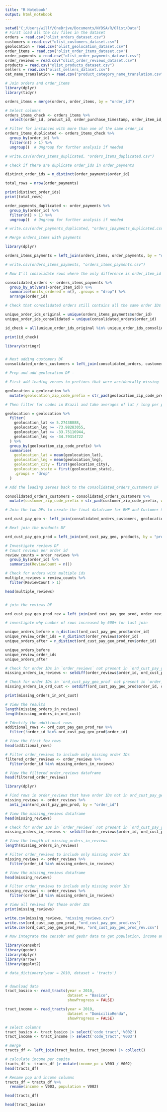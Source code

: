 ```yaml
---
title: "R Notebook"
output: html_notebook
---
```


```r
setwd("C:/Users/willf/OneDrive/Documents/NYDSA/R/Olist/Data")
# First load all the csv files in the dataset
orders = read.csv("olist_orders_dataset.csv")
customers = read.csv("olist_customers_dataset.csv")
geolocation = read.csv("olist_geolocation_dataset.csv")
order_items = read.csv('olist_order_items_dataset.csv')
order_payments = read.csv("olist_order_payments_dataset.csv")
order_reviews = read.csv("olist_order_reviews_dataset.csv")
products = read.csv("olist_products_dataset.csv")
sellers = read.csv("olist_sellers_dataset.csv")
cat_name_translation = read.csv("product_category_name_translation.csv")
```

```r
# Join orders and order_items
library(dplyr)
library(tidyr)

orders_items = merge(orders, order_items, by = "order_id")

# Select columns
orders_items_check <- orders_items %>%
  select(order_id, product_id, order_purchase_timestamp, order_item_id, price, freight_value)

# Filter for instances with more than one of the same order_id
orders_items_duplicated <- orders_items_check %>%
  group_by(order_id) %>%
  filter(n() > 1) %>%
  ungroup()  # Ungroup for further analysis if needed

# write.csv(orders_items_duplicated, "orders_items_duplicated.csv")


```

```r
# Check if there are duplicate order_ids in order_payments

distinct_order_ids = n_distinct(order_payments$order_id)

total_rows = nrow(order_payments)

print(distinct_order_ids)
print(total_rows)

order_payments_duplicated <- order_payments %>%
  group_by(order_id) %>%
  filter(n() > 1) %>%
  ungroup()  # Ungroup for further analysis if needed

# write.csv(order_payments_duplicated, "orders_ipayments_duplicated.csv")
```

```r
# Merge orders_items with payments

library(dplyr)

orders_items_payments = left_join(orders_items, order_payments, by = "order_id")

# write.csv(orders_items_payments, "orders_items_payments.csv")
```

```r
# Now I'll consolidate rows where the only difference is order_item_id 

consolidated_orders <- orders_items_payments %>%
  group_by_at(vars(-order_item_id)) %>%
  summarise(units_ordered = n(), .groups = "drop") %>%
  arrange(order_id)        
```

```r
# Check that consolidated orders still contains all the same order IDs as orders_items_payments

unique_order_ids_original = unique(orders_items_payments$order_id)
unique_order_ids_consolidated = unique(consolidated_orders$order_id)

id_check = all(unique_order_ids_original %in% unique_order_ids_consolidated)

print(id_check)

```


```r
library(stringr)


# Next adding customers DF 
consolidated_orders_customers = left_join(consolidated_orders, customers, by = "customer_id")

# Prep and add geolocation DF - 

# First add leading zeroes to prefixes that were accidentally missing

geolocation = geolocation %>%
  mutate(geolocation_zip_code_prefix = str_pad(geolocation_zip_code_prefix, width = 5, side = "left", pad = "0"))

# Then filter for codes in Brazil and take averages of lat / long per prefix

geolocation = geolocation %>%
  filter(
    geolocation_lat <= 5.27438888,
    geolocation_lng >= -73.98283055,
    geolocation_lat >= -33.75116944,
    geolocation_lng <= -34.79314722
  ) %>%
  group_by(geolocation_zip_code_prefix) %>%
  summarise(
    geolocation_lat = mean(geolocation_lat),
    geolocation_lng = mean(geolocation_lng),
    geolocation_city = first(geolocation_city),
    geolocation_state = first(geolocation_state),
    .groups = "drop"
  )

# Add the leading zeroes back to the consolidated_orders_customers DF

consolidated_orders_customers = consolidated_orders_customers %>%
  mutate(customer_zip_code_prefix = str_pad(customer_zip_code_prefix, width = 5, side = "left", pad = "0"))

# Join the two DFs to create the final dataframe for RMF and Customer Segmentation 

ord_cust_pay_geo <- left_join(consolidated_orders_customers, geolocation, by = c("customer_zip_code_prefix" = "geolocation_zip_code_prefix"))

```

```r
# Next join the products DF

ord_cust_pay_geo_prod = left_join(ord_cust_pay_geo, products, by = "product_id")
```
```r
# Investigate reviews DF
# Count reviews per order id
review_counts = order_reviews %>%
  group_by(order_id) %>%
  summarize(ReviewCount = n())

# Check for orders with multiple ids
multiple_reviews = review_counts %>%
  filter(ReviewCount > 1)

head(multiple_reviews)


# join the reviews DF

ord_cust_pay_geo_prod_rev = left_join(ord_cust_pay_geo_prod, order_reviews, by = "order_id")

# investigate why number of rows increased by 600+ for last join

unique_orders_before = n_distinct(ord_cust_pay_geo_prod$order_id)
unique_review_order_ids = n_distinct(order_reviews$order_id)
unique_orders_after = n_distinct(ord_cust_pay_geo_prod_rev$order_id)

unique_orders_before
unique_review_order_ids
unique_orders_after

# Check for order IDs in `order_reviews` not present in `ord_cust_pay_geo_prod`
missing_orders_in_reviews <- setdiff(order_reviews$order_id, ord_cust_pay_geo_prod$order_id)

# Check for order IDs in `ord_cust_pay_geo_prod` not present in `order_reviews`
missing_orders_in_ord_cust <- setdiff(ord_cust_pay_geo_prod$order_id, order_reviews$order_id)

print(missing_orders_in_ord_cust)

# View the results
length(missing_orders_in_reviews)
length(missing_orders_in_ord_cust)

# Identify the additional rows
additional_rows <- ord_cust_pay_geo_prod_rev %>%
  filter(!order_id %in% ord_cust_pay_geo_prod$order_id)

# View the first few rows
head(additional_rows)

# Filter order_reviews to include only missing order IDs
filtered_order_reviews <- order_reviews %>%
  filter(order_id %in% missing_orders_in_reviews)

# View the filtered order_reviews dataframe
head(filtered_order_reviews)

library(dplyr)

# Find rows in order_reviews that have order IDs not in ord_cust_pay_geo_prod
missing_reviews <- order_reviews %>%
  anti_join(ord_cust_pay_geo_prod, by = "order_id")

# View the missing_reviews dataframe
head(missing_reviews)

# Check for order IDs in `order_reviews` not present in `ord_cust_pay_geo_prod`
missing_orders_in_reviews <- setdiff(order_reviews$order_id, ord_cust_pay_geo_prod$order_id)

# View the length of missing_orders_in_reviews
length(missing_orders_in_reviews)

# Filter order_reviews to include only missing order IDs
missing_reviews <- order_reviews %>%
  filter(order_id %in% missing_orders_in_reviews)

# View the missing_reviews dataframe
head(missing_reviews)

# Filter order_reviews to include only missing order IDs
missing_reviews <- order_reviews %>%
  filter(order_id %in% missing_orders_in_reviews)

# View all reviews for those order IDs
print(missing_reviews)

write.csv(missing_reviews, "missing_reviews.csv")
write.csv(ord_cust_pay_geo_prod, "ord_cust_pay_geo_prod.csv")
write.csv(ord_cust_pay_geo_prod_rev, "ord_cust_pay_geo_prod_rev.csv")

```

```r
# Now integrate the censobr and geobr data to get population, income and income per capita per zip code

library(censobr)
library(geobr)
library(dplyr)
library(arrow)
library(ggplot2)

# data_dictionary(year = 2010, dataset = 'tracts')


# download data
tract_basico <- read_tracts(year = 2010,
                            dataset = "Basico", 
                            showProgress = FALSE)

tract_income <- read_tracts(year = 2010,
                            dataset = "DomicilioRenda", 
                            showProgress = FALSE)

# select columns
tract_basico <- tract_basico |> select('code_tract','V002')
tract_income <- tract_income |> select('code_tract','V003')

# merge
tracts_df <- left_join(tract_basico, tract_income) |> collect()

# calculate income per capita
tracts_df <- tracts_df |> mutate(income_pc = V003 / V002)
head(tracts_df)

```

```r
# Rename pop and income columns
tracts_df = tracts_df %>%
  rename(income = V003, population = V002)

head(tracts_df)

```

```r
head(tract_basico)
```

